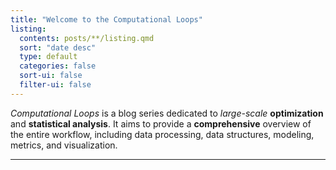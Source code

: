 ```yaml
---
title: "Welcome to the Computational Loops"
listing:
  contents: posts/**/listing.qmd
  sort: "date desc"
  type: default
  categories: false
  sort-ui: false
  filter-ui: false
---
```


_Computational Loops_ is a blog series dedicated to _large-scale_
**optimization** and **statistical analysis**. It aims to
provide a **comprehensive** overview of the entire workflow, including data
processing, data structures, modeling, metrics, and visualization.

---
